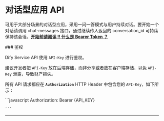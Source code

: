
# 对话型应用 API

可用于大部分场景的对话型应用，采用一问一答模式与用户持续对话。要开始一个对话请调用 chat-messages 接口，通过继续传入返回的 conversation_id 可持续保持该会话。**[开始前请阅读 !! 什么是 Bearer Token ？](https://swagger.io/docs/specification/authentication/bearer-authentication/)**

<div>
  ### 鉴权

  Dify Service API 使用 `API-Key` 进行鉴权。

  建议开发者把 `API-Key` 放在后端存储，而非分享或者放在客户端存储，以免 `API-Key` 泄露，导致财产损失。

  所有 API 请求都应在 **`Authorization`** HTTP Header 中包含您的 `API-Key`，如下所示：

  <CodeGroup title="Code">
    ```javascript
      Authorization: Bearer {API_KEY}

    ```
  </CodeGroup>
</div>

---
